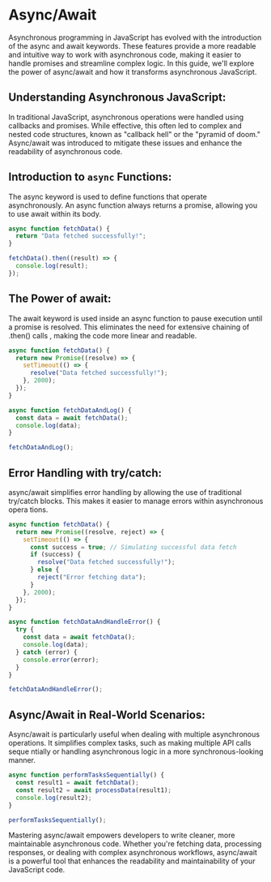 # Async/Await

Asynchronous programming in JavaScript has evolved with the introduction of the async and await keywords. These features provide a more readable and intuitive way to work with asynchronous code, making it easier to handle promises and streamline complex logic. In this guide, we'll explore the power of async/await and how it transforms asynchronous JavaScript.

## Understanding Asynchronous JavaScript:

In traditional JavaScript, asynchronous operations were handled using callbacks and promises. While effective, this often led to complex and nested code structures, known as "callback hell" or the "pyramid of doom." Async/await was introduced to mitigate these issues and enhance the readability of asynchronous code.

## Introduction to `async` Functions:

The async keyword is used to define functions that operate asynchronously. An async function always returns a promise, allowing you to use await within its body.

```js
async function fetchData() {
  return "Data fetched successfully!";
}

fetchData().then((result) => {
  console.log(result);
});
```

## The Power of await:
   The await keyword is used inside an async function to pause execution until a promise is resolved. This eliminates the need for extensive chaining of .then() calls
   , making the code more linear and readable.

```js
async function fetchData() {
  return new Promise((resolve) => {
    setTimeout(() => {
      resolve("Data fetched successfully!");
    }, 2000);
  });
}

async function fetchDataAndLog() {
  const data = await fetchData();
  console.log(data);
}

fetchDataAndLog();
```

## Error Handling with try/catch:

async/await simplifies error handling by allowing the use of traditional try/catch blocks. This makes it easier to manage errors within asynchronous opera
tions.

```js
async function fetchData() {
  return new Promise((resolve, reject) => {
    setTimeout(() => {
      const success = true; // Simulating successful data fetch
      if (success) {
        resolve("Data fetched successfully!");
      } else {
        reject("Error fetching data");
      }
    }, 2000);
  });
}

async function fetchDataAndHandleError() {
  try {
    const data = await fetchData();
    console.log(data);
  } catch (error) {
    console.error(error);
  }
}

fetchDataAndHandleError();
```

## Async/Await in Real-World Scenarios:

Async/await is particularly useful when dealing with multiple asynchronous operations. It simplifies complex tasks, such as making multiple API calls seque
ntially or handling asynchronous logic in a more synchronous-looking manner.

```js
async function performTasksSequentially() {
  const result1 = await fetchData();
  const result2 = await processData(result1);
  console.log(result2);
}

performTasksSequentially();
```

Mastering async/await empowers developers to write cleaner, more maintainable asynchronous code. Whether you're fetching data, processing responses, or dealing with complex asynchronous workflows, async/await is a powerful tool that enhances the readability and maintainability of your JavaScript code.
